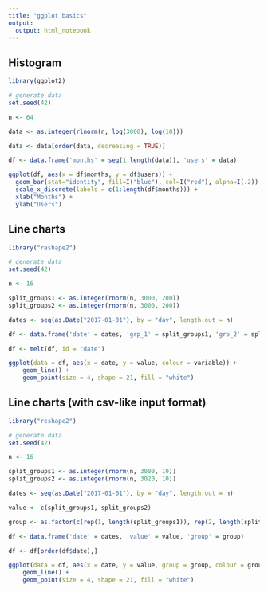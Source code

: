 ```yaml
---
title: "ggplot basics"
output:
  output: html_notebook
---
```


## Histogram

```r
library(ggplot2)

# generate data
set.seed(42)

n <- 64

data <- as.integer(rlnorm(n, log(3000), log(10)))

data <- data[order(data, decreasing = TRUE)]

df <- data.frame('months' = seq(1:length(data)), 'users' = data)

ggplot(df, aes(x = df$months, y = df$users)) + 
  geom_bar(stat="identity", fill=I("blue"), col=I("red"), alpha=I(.2)) +
  scale_x_discrete(labels = c(1:length(df$months))) +
  xlab("Months") + 
  ylab("Users")

```

## Line charts

```r
library("reshape2")

# generate data
set.seed(42)

n <- 16

split_groups1 <- as.integer(rnorm(n, 3000, 200))
split_groups2 <- as.integer(rnorm(n, 3000, 200))

dates <- seq(as.Date("2017-01-01"), by = "day", length.out = n)

df <- data.frame('date' = dates, 'grp_1' = split_groups1, 'grp_2' = split_groups2)

df <- melt(df, id = "date")

ggplot(data = df, aes(x = date, y = value, colour = variable)) +
    geom_line() +
    geom_point(size = 4, shape = 21, fill = "white")
```

## Line charts (with csv-like input format)

```r
library("reshape2")

# generate data
set.seed(42)

n <- 16

split_groups1 <- as.integer(rnorm(n, 3000, 10))
split_groups2 <- as.integer(rnorm(n, 3020, 10))

dates <- seq(as.Date("2017-01-01"), by = "day", length.out = n)

value <- c(split_groups1, split_groups2)

group <- as.factor(c(rep(1, length(split_groups1)), rep(2, length(split_groups2))))

df <- data.frame('date' = dates, 'value' = value, 'group' = group)

df <- df[order(df$date),]

ggplot(data = df, aes(x = date, y = value, group = group, colour = group)) +
    geom_line() +
    geom_point(size = 4, shape = 21, fill = "white")


```